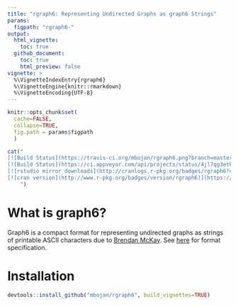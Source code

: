 ```yaml
---
title: "rgraph6: Representing Undirected Graphs as graph6 Strings"
params:
  figpath: "rgraph6-"
output: 
  html_vignette:
    toc: true
  github_document:
    toc: true
    html_preview: false
vignette: >
  %\VignetteIndexEntry{rgraph6}
  %\VignetteEngine{knitr::rmarkdown}
  %\VignetteEncoding{UTF-8}
---
```


```r
knitr::opts_chunk$set(
  cache=FALSE,
  collapse=TRUE,
  fig.path = params$figpath
  )
```

```r
cat("
[![Build Status](https://travis-ci.org/mbojan/rgraph6.png?branch=master)](https://travis-ci.org/mbojan/rgraph6)
[![Build Status](https://ci.appveyor.com/api/projects/status/4jl7qg3etk9g8eo0?svg=true)](https://ci.appveyor.com/project/mbojan/rgraph6)
[![rstudio mirror downloads](http://cranlogs.r-pkg.org/badges/rgraph6?color=2ED968)](http://cranlogs.r-pkg.org/)
[![cran version](http://www.r-pkg.org/badges/version/rgraph6)](https://cran.r-project.org/package=rgraph6)
    ")
```


# What is graph6?

Graph6 is a compact format for representing undirected graphs as strings of printable ASCII characters due to [Brendan McKay](https://en.wikipedia.org/wiki/Brendan_McKay). See [here](http://users.cecs.anu.edu.au/~bdm/data/formats.txt) for format specification.





# Installation

```r
devtools::install_github("mbojan/rgraph6", build_vignettes=TRUE)
```

